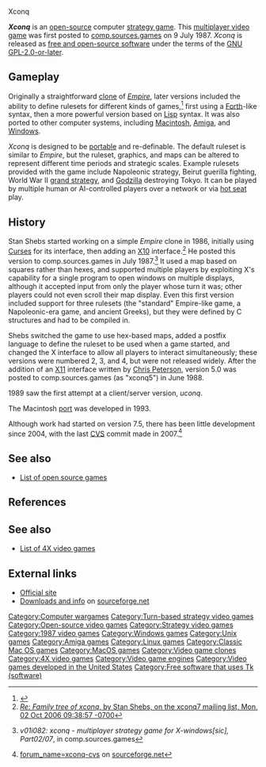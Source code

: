 Xconq
{{short description|1987 open-source strategy video game}}
{{Infobox software
|title= Xconq
|screenshot= File:Xconq.jpg
|caption= 
|developer= Stan Shebs, Greg Fisher, Robert Forsman, Alain Brossard, Michael Peters, etc.
|repo = xconq.cvs.sourceforge.net
|released= [[1987 in video gaming|1987]] (Version 1.0)
|genre= [[Single-player]], [[Multiplayer video game|multiplayer]], [[4X game|4X]], [[turn-based strategy]]
|website = 
|platform= [[Unix]]/[[Linux]]/[[X11]], [[Macintosh]], [[Amiga]] and [[Microsoft Windows|Windows]]
|license = [[GNU General Public License|GPL-2.0-or-later]]
}}

'''''Xconq''''' is an [[open-source software|open-source]] computer [[strategy game]]. This [[multiplayer video game]] was first posted to [[comp.sources.games]] on 9 July 1987.
''Xconq'' is released as [[free and open-source software]] under the terms of the [[GNU General Public License|GNU GPL-2.0-or-later]].

==Gameplay==
Originally a straightforward [[video game clone|clone]] of ''[[Empire (1977 video game)|Empire]]'', later versions included the ability to define rulesets for different kinds of games,<ref name=ucr>{{cite book | last = Rosen | first = Kenneth H. |author2=Douglas A. Host |author3=Rachel Klee |author4=Richard R. Rosinski  | title = UNIX: The Complete Reference | publisher = McGraw-Hill Professional | year = 2007 | url = https://books.google.com/books?id=2Et--84HIkwC&q=xconq&pg=PP1 | isbn= 978-0-07-226336-7 | page = 780}}</ref> first using a [[Forth (programming language)|Forth]]-like syntax, then a more powerful version based on [[Lisp programming language|Lisp]] syntax. It was also ported to other computer systems, including [[Macintosh]], [[Amiga]], and [[Microsoft Windows|Windows]].

''Xconq'' is designed to be [[porting|portable]] and re-definable. The default ruleset is similar to ''Empire'', but the ruleset, graphics, and maps can be altered to represent different time periods and strategic scales. Example rulesets provided with the game include Napoleonic strategy, Beirut guerilla fighting, World War II [[grand strategy]], and [[Godzilla]] destroying Tokyo. It can be played by multiple human or AI-controlled players over a network or via [[Hotseat (multiplayer mode)|hot seat]] play.

==History==

Stan Shebs started working on a simple ''Empire'' clone in 1986, initially using [[Curses (programming library)|Curses]] for its interface, then adding an [[X Window System|X10]] interface.<ref>[http://sources.redhat.com/ml/xconq7/2006/msg00008.html ''Re: Family tree of xconq'', by Stan Shebs, on the xconq7 mailing list, Mon, 02 Oct 2006 09:38:57 -0700]</ref> He posted this version to comp.sources.games in July 1987.<ref>{{Cite newsgroup|newsgroup=comp.sources.games|message-id=1384@tekred.TEK.COM|title=xconq - multiplayer strategy game for X-windows, Part02/07|url=https://groups.google.com/group/comp.sources.games/msg/ca34838c40c26911?dmode=source&output=gplain&noredirect}} ''v01i082: xconq - multiplayer strategy game for X-windows[sic], Part02/07'', in comp.sources.games</ref>  It used a map based on squares rather than hexes, and supported multiple players by exploiting X's capability for a single program to open windows on multiple displays, although it accepted input from only the player whose turn it was; other players could not even scroll their map display. Even this first version included support for three rulesets (the "standard" Empire-like game, a Napoleonic-era game, and ancient Greeks), but they were defined by C structures and had to be compiled in.

Shebs switched the game to use hex-based maps, added a postfix language to define the ruleset to be used when a game started, and changed the X interface to allow all players to interact simultaneously; these versions were numbered 2, 3, and 4, but were not released widely. After the addition of an [[X11]] interface written by [[Chris Peterson (developer)|Chris Peterson]], version 5.0 was posted to comp.sources.games (as "xconq5") in June 1988.

1989 saw the first attempt at a client/server version, ''uconq''.

The Macintosh [[Porting|port]] was developed in 1993.

Although work had started on version 7.5, there has been little development since 2004, with the last [[Concurrent Versions System|CVS]] commit made in 2007.<ref>[http://sourceforge.net/mailarchive/forum.php?forum_name=xconq-cvs forum_name=xconq-cvs] on [[sourceforge.net]]</ref>

==See also==
* [[List of open source games]]

==References==
{{Reflist|30em}}

==See also==
*[[List of 4X video games]]

==External links==
* [http://sourceware.org/xconq/ Official site]
* [http://xconq.sourceforge.net/ Downloads and info] on [[sourceforge.net]]

{{Video game engines}}

[[Category:Computer wargames]]
[[Category:Turn-based strategy video games]]
[[Category:Open-source video games]]
[[Category:Strategy video games]]
[[Category:1987 video games]]
[[Category:Windows games]]
[[Category:Unix games]]
[[Category:Amiga games]]
[[Category:Linux games]]
[[Category:Classic Mac OS games]]
[[Category:MacOS games]]
[[Category:Video game clones]]
[[Category:4X video games]]
[[Category:Video game engines]]
[[Category:Video games developed in the United States]]
[[Category:Free software that uses Tk (software)]]